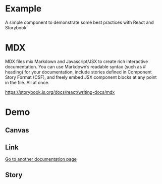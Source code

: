 


<Meta of={ExampleStories} />

# Example

A simple component to demonstrate some best practices with React and Storybook.

# MDX

MDX files mix Markdown and Javascript/JSX to create rich interactive documentation. You can use Markdown’s readable syntax (such as # heading) for your documentation, include stories defined in Component Story Format (CSF), and freely embed JSX component blocks at any point in the file. All at once.

https://storybook.js.org/docs/react/writing-docs/mdx

# Demo

## Canvas

<Canvas of={ExampleStories.WithDefaultArgs} />

## Link

[Go to another documentation page](?path=/docs/components-dialog--docs)

## Story

<Story id="components-example--with-default-args" />
